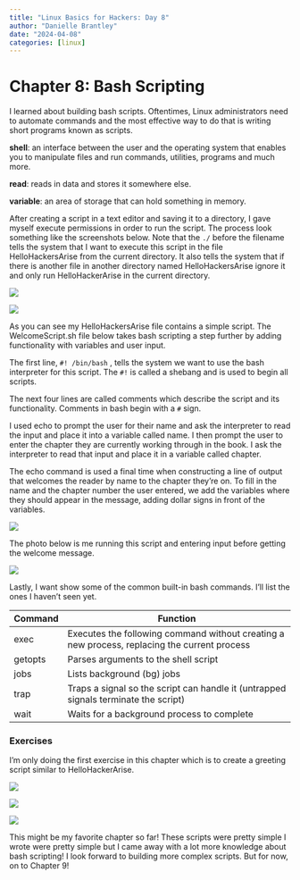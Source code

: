 ```yaml
---
title: "Linux Basics for Hackers: Day 8"
author: "Danielle Brantley"
date: "2024-04-08"
categories: [linux]
---
```


# Chapter 8: Bash Scripting

I learned about building bash scripts. Oftentimes, Linux administrators need to automate commands and the most effective way to do that is writing short programs known as scripts.

**shell**: an interface between the user and the operating system that enables you to manipulate files and run commands, utilities, programs and much more.

**read**: reads in data and stores it somewhere else.

**variable**: an area of storage that can hold something in memory.

After creating a script in a text editor and saving it to a directory, I gave myself execute permissions in order to run the script. The process look something like the screenshots below. Note that the `./` before the filename tells the system that I want to execute this script in the file HelloHackersArise from the current directory. It also tells the system that if there is another file in another directory named HelloHackersArise ignore it and only run HelloHackerArise in the current directory.

![](images/create_script1.png)

![](images/create_script2.png)

As you can see my HelloHackersArise file contains a simple script. The WelcomeScript.sh file below takes bash scripting a step further by adding functionality with variables and user input.

The first line, `#! /bin/bash` , tells the system we want to use the bash interpreter for this script. The `#!` is called a shebang and is used to begin all scripts.

The next four lines are called comments which describe the script and its functionality. Comments in bash begin with a `#` sign.

I used echo to prompt the user for their name and ask the interpreter to read the input and place it into a variable called name. I then prompt the user to enter the chapter they are currently working through in the book. I ask the interpreter to read that input and place it in a variable called chapter.

The echo command is used a final time when constructing a line of output that welcomes the reader by name to the chapter they're on. To fill in the name and the chapter number the user entered, we add the variables where they should appear in the message, adding dollar signs in front of the variables.

![](images/text.png)

The photo below is me running this script and entering input before getting the welcome message.

![](images/script.png)

Lastly, I want show some of the common built-in bash commands. I'll list the ones I haven't seen yet.

| Command | Function                                                                                     |
|-------------|-----------------------------------------------------------|
| exec    | Executes the following command without creating a new process, replacing the current process |
| getopts | Parses arguments to the shell script                                                         |
| jobs    | Lists background (bg) jobs                                                                   |
| trap    | Traps a signal so the script can handle it (untrapped signals terminate the script)          |
| wait    | Waits for a background process to complete                                                   |

### Exercises

I'm only doing the first exercise in this chapter which is to create a greeting script similar to HelloHackerArise.

![](images/text_1.png)

![](images/change_permissions.png)

![](images/final_script.png)

This might be my favorite chapter so far! These scripts were pretty simple I wrote were pretty simple but I came away with a lot more knowledge about bash scripting! I look forward to building more complex scripts. But for now, on to Chapter 9!
